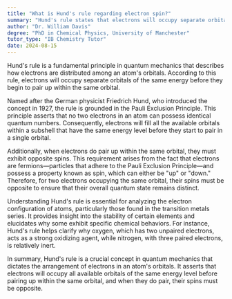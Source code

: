 ```yaml
---
title: "What is Hund's rule regarding electron spin?"
summary: "Hund's rule states that electrons will occupy separate orbitals of the same energy before they pair up in the same orbital."
author: "Dr. William Davis"
degree: "PhD in Chemical Physics, University of Manchester"
tutor_type: "IB Chemistry Tutor"
date: 2024-08-15
---
```


Hund's rule is a fundamental principle in quantum mechanics that describes how electrons are distributed among an atom's orbitals. According to this rule, electrons will occupy separate orbitals of the same energy before they begin to pair up within the same orbital.

Named after the German physicist Friedrich Hund, who introduced the concept in 1927, the rule is grounded in the Pauli Exclusion Principle. This principle asserts that no two electrons in an atom can possess identical quantum numbers. Consequently, electrons will fill all the available orbitals within a subshell that have the same energy level before they start to pair in a single orbital.

Additionally, when electrons do pair up within the same orbital, they must exhibit opposite spins. This requirement arises from the fact that electrons are fermions—particles that adhere to the Pauli Exclusion Principle—and possess a property known as spin, which can either be "up" or "down." Therefore, for two electrons occupying the same orbital, their spins must be opposite to ensure that their overall quantum state remains distinct.

Understanding Hund's rule is essential for analyzing the electron configuration of atoms, particularly those found in the transition metals series. It provides insight into the stability of certain elements and elucidates why some exhibit specific chemical behaviors. For instance, Hund's rule helps clarify why oxygen, which has two unpaired electrons, acts as a strong oxidizing agent, while nitrogen, with three paired electrons, is relatively inert.

In summary, Hund's rule is a crucial concept in quantum mechanics that dictates the arrangement of electrons in an atom's orbitals. It asserts that electrons will occupy all available orbitals of the same energy level before pairing up within the same orbital, and when they do pair, their spins must be opposite.
    
